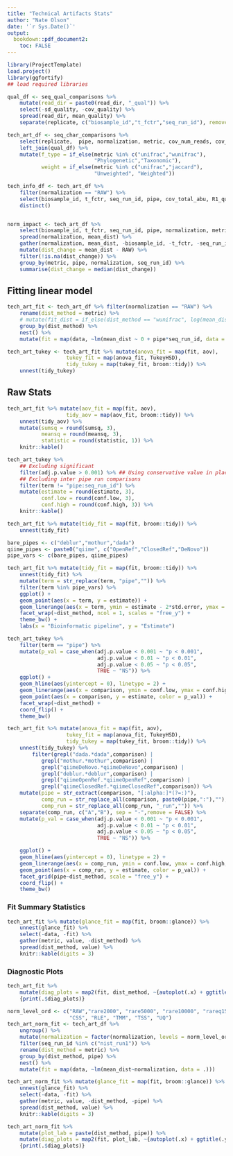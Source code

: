 ```yaml
---
title: "Technical Artifacts Stats"
author: "Nate Olson"
date: '`r Sys.Date()`'
output:
  bookdown::pdf_document2: 
    toc: FALSE
---
```


```r
library(ProjectTemplate)
load.project()
library(ggfortify)
## load required libraries
```


```r
qual_df <- seq_qual_comparisons %>% 
    mutate(read_dir = paste0(read_dir, "_qual")) %>% 
    select(-sd_quality, -cov_quality) %>% 
    spread(read_dir, mean_quality) %>% 
    separate(replicate, c("biosample_id","t_fctr","seq_run_id"), remove = FALSE,extra = "merge")

tech_art_df <- seq_char_comparisons %>% 
    select(replicate,  pipe, normalization, metric, cov_num_reads, cov_total_abu) %>% 
    left_join(qual_df) %>% 
    mutate(f_type = if_else(metric %in% c("unifrac","wunifrac"), 
                            "Phylogenetic","Taxonomic"),
           weight = if_else(metric %in% c("unifrac","jaccard"),
                            "Unweighted", "Weighted")) 

tech_info_df <- tech_art_df %>% 
    filter(normalization == "RAW") %>% 
    select(biosample_id, t_fctr, seq_run_id, pipe, cov_total_abu, R1_qual, R2_qual) %>% 
    distinct() 


norm_impact <- tech_art_df %>% 
    select(biosample_id, t_fctr, seq_run_id, pipe, normalization, metric, mean_dist) %>% 
    spread(normalization, mean_dist) %>% 
    gather(normalization, mean_dist, -biosample_id, -t_fctr, -seq_run_id, -pipe, -metric, -RAW) %>% 
    mutate(dist_change = mean_dist - RAW) %>% 
    filter(!is.na(dist_change)) %>% 
    group_by(metric, pipe, normalization, seq_run_id) %>% 
    summarise(dist_change = median(dist_change)) 
```
## Fitting linear model

```r
tech_art_fit <- tech_art_df %>% filter(normalization == "RAW") %>% 
    rename(dist_method = metric) %>% 
    # mutate(fit_dist = if_else(dist_method == "wunifrac", log(mean_dist), mean_dist)) %>% 
    group_by(dist_method) %>% 
    nest() %>% 
    mutate(fit = map(data, ~lm(mean_dist ~ 0 + pipe*seq_run_id, data = .))) 

tech_art_tukey <- tech_art_fit %>% mutate(anova_fit = map(fit, aov), 
                   tukey_fit = map(anova_fit, TukeyHSD),
                   tidy_tukey = map(tukey_fit, broom::tidy)) %>% 
    unnest(tidy_tukey) 
```

## Raw Stats
```r
tech_art_fit %>% mutate(aov_fit = map(fit, aov), 
                   tidy_aov = map(aov_fit, broom::tidy)) %>% 
    unnest(tidy_aov) %>% 
    mutate(sumsq = round(sumsq, 3),
           meansq = round(meansq, 3),
           statistic = round(statistic, 1)) %>% 
    knitr::kable()
```

```r
tech_art_tukey %>% 
    ## Excluding significant
    filter(adj.p.value > 0.001) %>% ## Using conservative value in place of multiple test correction ...
    ## Excluding inter pipe run comparisons 
    filter(term != "pipe:seq_run_id") %>% 
    mutate(estimate = round(estimate, 3),
           conf.low = round(conf.low, 3),
           conf.high = round(conf.high, 3)) %>%
    knitr::kable()
```

```r
tech_art_fit %>% mutate(tidy_fit = map(fit, broom::tidy)) %>% 
    unnest(tidy_fit) 
```


```r
bare_pipes <- c("deblur","mothur","dada")
qiime_pipes <- paste0("qiime", c("OpenRef","ClosedRef","DeNovo"))
pipe_vars <- c(bare_pipes, qiime_pipes)

tech_art_fit %>% mutate(tidy_fit = map(fit, broom::tidy)) %>% 
    unnest(tidy_fit) %>%
    mutate(term = str_replace(term, "pipe","")) %>% 
    filter(term %in% pipe_vars) %>%
    ggplot() +
    geom_point(aes(x = term, y = estimate)) +
    geom_linerange(aes(x = term, ymin = estimate - 2*std.error, ymax = estimate + 2*std.error)) +
    facet_wrap(~dist_method, ncol = 1, scales = "free_y") +
    theme_bw() +
    labs(x = "Bioinformatic pipeline", y = "Estimate")
```

```r
tech_art_tukey %>% 
    filter(term == "pipe") %>% 
    mutate(p_val = case_when(adj.p.value < 0.001 ~ "p < 0.001",
                             adj.p.value < 0.01 ~ "p < 0.01",
                             adj.p.value < 0.05 ~ "p < 0.05",
                             TRUE ~ "NS")) %>% 
    ggplot() + 
    geom_hline(aes(yintercept = 0), linetype = 2) + 
    geom_linerange(aes(x = comparison, ymin = conf.low, ymax = conf.high, color = p_val)) + 
    geom_point(aes(x = comparison, y = estimate, color = p_val)) + 
    facet_wrap(~dist_method) +
    coord_flip() + 
    theme_bw()
```

```r
tech_art_fit %>% mutate(anova_fit = map(fit, aov), 
                   tukey_fit = map(anova_fit, TukeyHSD),
                   tidy_tukey = map(tukey_fit, broom::tidy)) %>% 
    unnest(tidy_tukey) %>% 
        filter(grepl("dada.*dada",comparison) |
           grepl("mothur.*mothur",comparison) |
           grepl("qiimeDeNovo.*qiimeDeNovo",comparison) |
           grepl("deblur.*deblur",comparison) |
           grepl("qiimeOpenRef.*qiimeOpenRef",comparison) |
           grepl("qiimeClosedRef.*qiimeClosedRef",comparison)) %>% 
    mutate(pipe = str_extract(comparison, "[:alpha:]*(?=:)"),
           comp_run = str_replace_all(comparison, paste0(pipe,":"),""),
           comp_run = str_replace_all(comp_run, "_run","")) %>% 
    separate(comp_run, c("A","B"), sep = "-",remove = FALSE) %>% 
    mutate(p_val = case_when(adj.p.value < 0.001 ~ "p < 0.001",
                             adj.p.value < 0.01 ~ "p < 0.01",
                             adj.p.value < 0.05 ~ "p < 0.05",
                             TRUE ~ "NS")) %>%

    ggplot() +
    geom_hline(aes(yintercept = 0), linetype = 2) +
    geom_linerange(aes(x = comp_run, ymin = conf.low, ymax = conf.high, color = p_val)) +
    geom_point(aes(x = comp_run, y = estimate, color = p_val)) +
    facet_grid(pipe~dist_method, scale = "free_y") +
    coord_flip() +
    theme_bw()
```


### Fit Summary Statistics 
```r
tech_art_fit %>% mutate(glance_fit = map(fit, broom::glance)) %>% 
    unnest(glance_fit) %>% 
    select(-data, -fit) %>% 
    gather(metric, value, -dist_method) %>% 
    spread(dist_method, value) %>% 
    knitr::kable(digits = 3)
```

### Diagnostic Plots
```r
tech_art_fit %>% 
    mutate(diag_plots = map2(fit, dist_method, ~{autoplot(.x) + ggtitle(.y)})) %>% 
    {print(.$diag_plots)}
```

```r
norm_level_ord <- c("RAW","rare2000", "rare5000", "rare10000", "rareq15",
                    "CSS", "RLE", "TMM", "TSS", "UQ")
tech_art_norm_fit <- tech_art_df %>% 
    ungroup() %>% 
    mutate(normalization = factor(normalization, levels = norm_level_ord, ordered = T)) %>%
    filter(seq_run_id %in% c("nist_run1")) %>%
    rename(dist_method = metric) %>% 
    group_by(dist_method, pipe) %>% 
    nest() %>% 
    mutate(fit = map(data, ~lm(mean_dist~normalization, data = .)))
```

```r
tech_art_norm_fit %>% mutate(glance_fit = map(fit, broom::glance)) %>% 
    unnest(glance_fit) %>% 
    select(-data, -fit) %>% 
    gather(metric, value, -dist_method, -pipe) %>%
    spread(dist_method, value) %>%
    knitr::kable(digits = 3)
```

```r
tech_art_norm_fit %>% 
    mutate(plot_lab = paste(dist_method, pipe)) %>% 
    mutate(diag_plots = map2(fit, plot_lab, ~{autoplot(.x) + ggtitle(.y)})) %>% 
    {print(.$diag_plots)}
```

